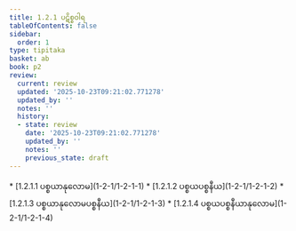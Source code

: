 ```yaml
---
title: 1.2.1 ပဋိစ္စဝါရ
tableOfContents: false
sidebar:
  order: 1
type: tipitaka
basket: ab
book: p2
review:
  current: review
  updated: '2025-10-23T09:21:02.771278'
  updated_by: ''
  notes: ''
  history:
  - state: review
    date: '2025-10-23T09:21:02.771278'
    updated_by: ''
    notes: ''
    previous_state: draft
---
```



<ReviewStatus review={frontmatter.review} showDetails={true} />

<HypothesisAnnotation frontmatter={frontmatter} />

<DynamicBreadcrumb />



<TableOfContents book="p2" section="1.2.1">
* [1.2.1.1 ပစ္စယာနုလောမ](1-2-1/1-2-1-1)
* [1.2.1.2 ပစ္စယပစ္စနီယ](1-2-1/1-2-1-2)
* [1.2.1.3 ပစ္စယာနုလောမပစ္စနီယ](1-2-1/1-2-1-3)
* [1.2.1.4 ပစ္စယပစ္စနီယာနုလောမ](1-2-1/1-2-1-4)
</TableOfContents>